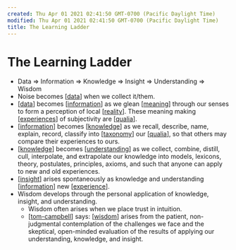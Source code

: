 ```yaml
---
created: Thu Apr 01 2021 02:41:50 GMT-0700 (Pacific Daylight Time)
modified: Thu Apr 01 2021 02:41:50 GMT-0700 (Pacific Daylight Time)
title: The Learning Ladder
---
```


# The Learning Ladder

- Data => Information => Knowledge => Insight => Understanding => Wisdom
- Noise becomes [[data]] when we collect it/them.
- [[data]] becomes [[information]] as we glean [[meaning]] through our senses to form a perception of local [[reality]]. These meaning making [[experiences]] of subjectivity are [[qualia]].
- [[information]] becomes [[knowledge]] as we recall, describe, name, explain, record, classify into [[taxonomy]] our [[qualia]], so that others may compare their experiences to ours.
- [[knowledge]] becomes [[understanding]] as we collect, combine, distill, cull, interpolate, and extrapolate our knowledge into models, lexicons, theory, postulates, principles, axioms, and such that anyone can apply to new and old experiences.
- [[insight]] arises spontaneously as knowledge and understanding [[information]] new [[experience]].
- Wisdom develops through the personal application of knowledge, insight, and understanding.
  - Wisdom often arises when we place trust in intuition.
  - [[tom-campbell]] says: [[wisdom]] arises from the patient, non-judgmental contemplation of the challenges we face and the skeptical, open-minded evaluation of the results of applying our understanding, knowledge, and insight.

[//begin]: # 'Autogenerated link references for markdown compatibility'
[data]: data 'data'
[data]: data 'data'
[information]: information 'Information'
[meaning]: meaning 'Meaning'
[reality]: reality 'Reality'
[experiences]: experiences 'Experiences'
[qualia]: qualia 'Qualia'
[information]: information 'Information'
[knowledge]: knowledge 'Knowledge'
[taxonomy]: taxonomy 'Taxonomy'
[qualia]: qualia 'Qualia'
[knowledge]: knowledge 'Knowledge'
[understanding]: understanding 'Understanding'
[insight]: insight 'Insight'
[information]: information 'Information'
[experience]: experience 'Experience'
[tom-campbell]: tom-campbell 'Tom Campbell'
[wisdom]: wisdom 'Wisdom'
[//end]: # 'Autogenerated link references'
